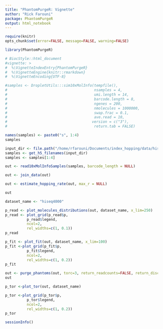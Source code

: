 ```yaml
---
title: "PhantomPurgeR: Vignette"
author: "Rick Farouni"
package: PhantomPurgeR
output: html_notebook
---
```



```r
require(knitr)
opts_chunk$set(error=FALSE, message=FALSE, warning=FALSE)
```
```r
library(PhantomPurgeR)
```
```r
# BiocStyle::html_document
#vignette: >
#  %\VignetteIndexEntry{PhantomPurgeR}
#  %\VignetteEngine{knitr::rmarkdown}
#  %\VignetteEncoding{UTF-8}  
```


```r
#samples <- DropletUtils:::sim10xMolInfo(tempfile(),
#                                        nsamples = 4,
#                                        umi.length = 14,
#                                        barcode.length = 8, 
#                                        ngenes = 200, 
#                                        nmolecules = 1000000,
#                                        swap.frac = 0.1,
#                                        ave.read = 10, 
#                                       version = c("3"), 
#                                        return.tab = FALSE)
```
```r
names(samples) <- paste0("s", 1:4)
samples
```
 
```r
input_dir <- file.path("/home/rfarouni/Documents/index_hopping/data/hiseq4000/input")
samples <- get_h5_filenames(input_dir)
samples <- samples[1:4]
```
```r
out <- read10xMolInfoSamples(samples, barcode_length = NULL)

out <- join_data(out)

out <- estimate_hopping_rate(out, max_r = NULL)
```


```r
out
```


```r
dataset_name <- "hiseq4000"
```

```r
p_read <- plot_molecules_distributions(out, dataset_name, x_lim=250)
p_read <- plot_grid(p_read$p, 
          p_read$legend,
          ncol=2,
          rel_widths=c(1, 0.1))
p_read
```

```r
p_fit <- plot_fit(out, dataset_name, x_lim=100)
p_fit <-plot_grid(p_fit$p,
          p_fit$legend,
          ncol=2,
          rel_widths=c(1, 0.2))
p_fit
```


```r
out <- purge_phantoms(out, torc=3, return_readcounts=FALSE, return_discarded=TRUE)
out 
```

```r
p_tor <-plot_tor(out, dataset_name)

p_tor <-plot_grid(p_tor$p,
          p_tor$legend,
          ncol=2,
          rel_widths=c(1, 0.2))
p_tor 
```


```r
sessionInfo()
```


